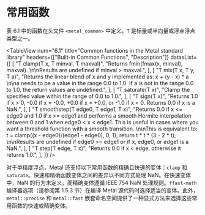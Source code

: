 # 常用函数

<ToBePolishedAfterTranslation />

<OrigninalPDF title="6.2 Common Functions" />

表 6.1 中的函数在头文件 `<metal_common>` 中定义。`T` 是标量或半向量或浮点浮点类型之一。

<TableView
  num="6.1"
  title="Common functions in the Metal standard library"
  headers={["Built-in Common Functions", "Description"]}
  datasList={[
    [
      "T clamp(T x, T minval, T maxval)",
      "Returns fmin(fmax(x, minval), maxval). \n\nResults are undefined if minval > maxval.",
    ],
    [
      "T mix(T x, T y, T a)",
      "Returns the linear blend of x and y implemented as: x + (y - x) * a \n\na needs to be a value in the range 0.0 to 1.0. If a is not in the range 0.0 to 1.0, the return values are undefined.",
    ],
    [
      "T saturate(T x)",
      "Clamp the specified value within the range of 0.0 to 1.0.",
    ],
    [
      "T sign(T x)",
      "Returns 1.0 if x > 0, -0.0 if x = -0.0, +0.0 if x = +0.0, or -1.0 if x < 0. Returns 0.0 if x is a NaN.",
    ],
    [
      "T smoothstep(T edge0, T edge1, T x)",
      "Returns 0.0 if x <= edge0 and 1.0 if x >= edge1 and performs a smooth Hermite interpolation between 0 and 1 when edge0 < x < edge1. This is useful in cases where you want a threshold function with a smooth transition. \n\nThis is equivalent to: t = clamp((x - edge0)/(edge1 - edge0), 0, 1); return t * t * (3 - 2 * t); \n\nResults are undefined if edge0 >= edge1 or if x, edge0, or edge1 is a NaN.",
    ],
    [
      "T step(T edge, T x)",
      "Returns 0.0 if x < edge, otherwise it returns 1.0.",
    ],
  ]}
/>

对于单精度浮点，Metal 还支持以下常用函数的精确且快速的变体：`clamp` 和 `saturate`。快速和精确函数变体之间的差异以不同方式处理 NaN。在快速变体中，NaN 的行为未定义，而精确变体遵循 IEEE 754 NaN 处理规则。`ffast-math` 编译器选项（请参阅第 1.5.3 节）在编译 Metal 源代码时选择适当的变体。此外，`metal::precise` 和 `metal::fast` 嵌套命名空间提供了一种显式方法来选择这些常用函数的快速或精确变体。
